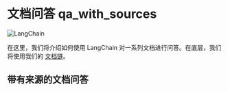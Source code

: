 # 文档问答 qa_with_sources

![LangChain](https://pica.zhimg.com/50/v2-56e8bbb52aa271012541c1fe1ceb11a2_r.gif 'LangChain中文网')


在这里，我们将介绍如何使用 LangChain 对一系列文档进行问答。在底层，我们将使用我们的 [文档链](../document.html)。


<Example/>

## 带有来源的文档问答


<ExampleWithSources/>
